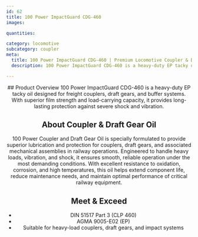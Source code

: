 ```yaml
---
id: 62
title: 100 Power ImpactGuard CDG-460
images:

quantities:

category: locomotive
subcategory: coupler
meta:
  title: 100 Power ImpactGuard CDG-460 | Premium Locomotive Coupler & Draft Gear Grease
  description: 100 Power ImpactGuard CDG-460 is a heavy-duty EP tacky oil for locomotive couplers, draft gears, and buffer systems. Reinforced with Graphite/MoS₂ solids, it delivers superior film strength, load-carrying capacity, and long-lasting protection against severe shock, vibration, and high-load rail operations. Compliant with DIN 51517 Part 3 (CLP 460) and AGMA 9005-E02 (EP) standards for reliable freight, passenger, and shunting locomotive performance.

---
```


<Header>
  ## Product Overview
 100 Power ImpactGuard CDG-460 is a heavy-duty EP tacky oil designed for freight couplers, draft gears, and buffer systems. With superior film strength and load-carrying capacity, it provides long-lasting protection against severe shock and vibration.

  ## About Coupler & Draft Gear Oil
  100 Power Coupler and Draft Gear Oil is specially formulated to provide superior lubrication and protection for couplers, draft gears, and associated mechanical assemblies in railway operations. Engineered to handle heavy loads, vibration, and shock, it ensures smooth, reliable operation under the most demanding conditions. With excellent resistance to oxidation, corrosion, and high temperatures, this oil helps extend component life, reduce maintenance needs, and maintain optimal performance of critical railway equipment.

  ## Meet & Exceed
  - DIN 51517 Part 3 (CLP 460)
  - AGMA 9005-E02 (EP)
  - Suitable for heavy-load couplers, draft gears, and impact systems

</Header>
